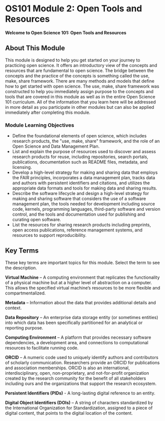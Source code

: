 # OS101 Module 2: Open Tools and Resources

**Welcome to Open Science 101: Open Tools and Resources**

## About This Module

This module is designed to help you get started on your journey to practicing open science. It offers an introductory view of the concepts and resources that are fundamental to open science. The bridge between the concepts and the practice of the concepts is something called the use, make, share framework. There are many methods and models that define how to get started with open science. The use, make, share framework was constructed to help you immediately assign purpose to the concepts and tools that are covered in this module as well as in the entire Open Science 101 curriculum. All of the information that you learn here will be addressed in more detail as you participate in other modules but can also be applied immediately after completing this module.

### Module Learning Objectives

- Define the foundational elements of open science, which includes research products, the "use, make, share" framework, and the role of an Open Science and Data Management Plan.
- List and explain the purpose of resources used to discover and assess research products for reuse, including repositories, search portals, publications, documentation such as README files, metadata, and licensing.
- Develop a high-level strategy for making and sharing data that employs the FAIR principles, incorporates a data management plan, tracks data and authors with persistent identifiers and citations, and utilizes the appropriate data formats and tools for making data and sharing results.
- Describe the software lifecycle and design a high-level strategy for making and sharing software that considers the use of a software management plan, the tools needed for development including source code, kernels, programming languages, third-party software and version control, and the tools and documentation used for publishing and curating open software.
- List the resources for sharing research products including preprints, open access publications, reference management systems, and resources to support reproducibility.

## Key Terms

These key terms are important topics for this module. Select the term to see the description.

**Virtual Machine** – A computing environment that replicates the functionality of a physical machine but at a higher level of abstraction on a computer. This allows the specified virtual machine’s resources to be more flexible and compartmentalized.

**Metadata** – Information about the data that provides additional details and context.

**Data Repository** – An enterprise data storage entity (or sometimes entities) into which data has been specifically partitioned for an analytical or reporting purpose.

**Computing Environment** – A platform that provides necessary software dependencies, a development area, and connections to computational resources to facilitate running code.

**ORCID** – A numeric code used to uniquely identify authors and contributors of scholarly communication. Researchers provide an ORCID for publications and association memberships. ORCID is also an international, interdisciplinary, open, non-proprietary, and not-for-profit organization created by the research community for the benefit of all stakeholders including ours and the organizations that support the research ecosystem.

**Persistent Identifiers (PIDs)** - A long-lasting digital reference to an entity.

**Digital Object Identifiers (DOIs)** – A string of characters standardized by the International Organization for Standardization, assigned to a piece of digital content, that points to the digital location of the content.
